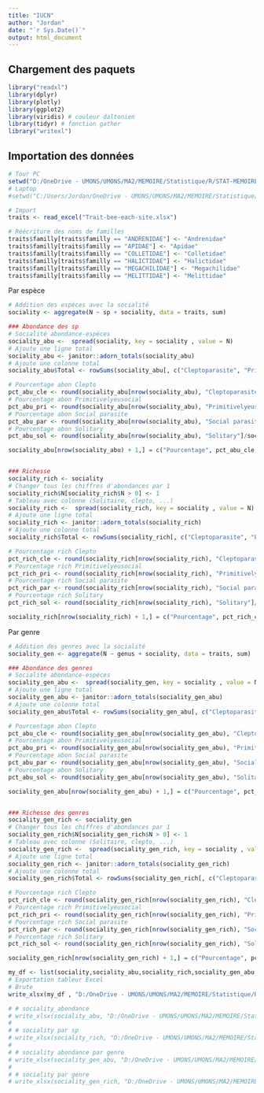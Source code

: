 ```yaml
---
title: "IUCN"
author: "Jordan"
date: "`r Sys.Date()`"
output: html_document
---
```


## Chargement des paquets
```r
library("readxl") 
library(dplyr)
library(plotly)
library(ggplot2)
library(viridis) # couleur daltonien
library(tidyr) # fonction gather
library("writexl")
```

## Importation des données
```r
# Tour PC
setwd("D:/OneDrive - UMONS/UMONS/MA2/MEMOIRE/Statistique/R/STAT-MEMOIRE/RAW2/Traits abeilles")
# Laptop
#setwd("C:/Users/Jordan/OneDrive - UMONS/UMONS/MA2/MEMOIRE/Statistique/R/STAT-MEMOIRE/RAW2/Traits abeilles")

# Import
traits <- read_excel("Trait-bee-each-site.xlsx")

# Réécriture des noms de familles
traits$familly[traits$familly == "ANDRENIDAE"] <- "Andrenidae"
traits$familly[traits$familly == "APIDAE"] <- "Apidae"
traits$familly[traits$familly == "COLLETIDAE"] <- "Colletidae"
traits$familly[traits$familly == "HALICTIDAE"] <- "Halictidae"
traits$familly[traits$familly == "MEGACHILIDAE"] <- "Megachilidae"
traits$familly[traits$familly == "MELITTIDAE"] <- "Melittidae"
```
Par espèce
```r
# Addition des espèces avec la socialité
sociality <- aggregate(N ~ sp + sociality, data = traits, sum)
```

```r
### Abondance des sp
# Socialité abondance-espèces
sociality_abu <-  spread(sociality, key = sociality , value = N)
# Ajoute une ligne total
sociality_abu <- janitor::adorn_totals(sociality_abu)
# Ajoute une colonne total
sociality_abu$Total <- rowSums(sociality_abu[, c("Cleptoparasite", "Primitivelyeusocial", "Social parasite", "Solitary")])

# Pourcentage abon Clepto
pct_abu_cle <- round(sociality_abu[nrow(sociality_abu), "Cleptoparasite"]/sociality_abu[nrow(sociality_abu), "Total"], digits = 2)
# Pourcentage abon Primitivelyeusocial
pct_abu_pri <- round(sociality_abu[nrow(sociality_abu), "Primitivelyeusocial"]/sociality_abu[nrow(sociality_abu), "Total"], 2)
# Pourcentage abon Social parasite
pct_abu_par <- round(sociality_abu[nrow(sociality_abu), "Social parasite"]/sociality_abu[nrow(sociality_abu), "Total"], 2)
# Pourcentage abon Solitary
pct_abu_sol <- round(sociality_abu[nrow(sociality_abu), "Solitary"]/sociality_abu[nrow(sociality_abu), "Total"], 2)

sociality_abu[nrow(sociality_abu) + 1,] = c("Pourcentage", pct_abu_cle,pct_abu_pri,pct_abu_par,pct_abu_sol,"")


### Richesse 
sociality_rich <- sociality
# Changer tous les chiffres d'abondances par 1
sociality_rich$N[sociality_rich$N > 0] <- 1  
# Tableau avec colonne (Solitaire, clepto, ...)
sociality_rich <-  spread(sociality_rich, key = sociality , value = N)
# Ajoute une ligne total
sociality_rich <- janitor::adorn_totals(sociality_rich)
# Ajoute une colonne total
sociality_rich$Total <- rowSums(sociality_rich[, c("Cleptoparasite", "Primitivelyeusocial", "Social parasite", "Solitary")])

# Pourcentage rich Clepto
pct_rich_cle <- round(sociality_rich[nrow(sociality_rich), "Cleptoparasite"]/sociality_rich[nrow(sociality_rich), "Total"], digits = 2)
# Pourcentage rich Primitivelyeusocial
pct_rich_pri <- round(sociality_rich[nrow(sociality_rich), "Primitivelyeusocial"]/sociality_rich[nrow(sociality_rich), "Total"], 2)
# Pourcentage rich Social parasite
pct_rich_par <- round(sociality_rich[nrow(sociality_rich), "Social parasite"]/sociality_rich[nrow(sociality_rich), "Total"], 2)
# Pourcentage rich Solitary
pct_rich_sol <- round(sociality_rich[nrow(sociality_rich), "Solitary"]/sociality_rich[nrow(sociality_rich), "Total"], 2)

sociality_rich[nrow(sociality_rich) + 1,] = c("Pourcentage", pct_rich_cle,pct_rich_pri,pct_rich_par,pct_rich_sol,"")
```
Par genre
```r
# Addition des genres avec la socialité
sociality_gen <- aggregate(N ~ genus + sociality, data = traits, sum)
```

```r
### Abondance des genres
# Socialité abondance-espèces
sociality_gen_abu <-  spread(sociality_gen, key = sociality , value = N)
# Ajoute une ligne total
sociality_gen_abu <- janitor::adorn_totals(sociality_gen_abu)
# Ajoute une colonne total
sociality_gen_abu$Total <- rowSums(sociality_gen_abu[, c("Cleptoparasite", "Primitivelyeusocial", "Social parasite", "Solitary")])

# Pourcentage abon Clepto
pct_abu_cle <- round(sociality_gen_abu[nrow(sociality_gen_abu), "Cleptoparasite"]/sociality_gen_abu[nrow(sociality_gen_abu), "Total"], digits = 2)
# Pourcentage abon Primitivelyeusocial
pct_abu_pri <- round(sociality_gen_abu[nrow(sociality_gen_abu), "Primitivelyeusocial"]/sociality_gen_abu[nrow(sociality_gen_abu), "Total"], 2)
# Pourcentage abon Social parasite
pct_abu_par <- round(sociality_gen_abu[nrow(sociality_gen_abu), "Social parasite"]/sociality_gen_abu[nrow(sociality_gen_abu), "Total"], 2)
# Pourcentage abon Solitary
pct_abu_sol <- round(sociality_gen_abu[nrow(sociality_gen_abu), "Solitary"]/sociality_gen_abu[nrow(sociality_gen_abu), "Total"], 2)

sociality_gen_abu[nrow(sociality_gen_abu) + 1,] = c("Pourcentage", pct_abu_cle,pct_abu_pri,pct_abu_par,pct_abu_sol,"")


### Richesse des genres
sociality_gen_rich <- sociality_gen
# Changer tous les chiffres d'abondances par 1
sociality_gen_rich$N[sociality_gen_rich$N > 0] <- 1  
# Tableau avec colonne (Solitaire, clepto, ...)
sociality_gen_rich <-  spread(sociality_gen_rich, key = sociality , value = N)
# Ajoute une ligne total
sociality_gen_rich <- janitor::adorn_totals(sociality_gen_rich)
# Ajoute une colonne total
sociality_gen_rich$Total <- rowSums(sociality_gen_rich[, c("Cleptoparasite", "Primitivelyeusocial", "Social parasite", "Solitary")])

# Pourcentage rich Clepto
pct_rich_cle <- round(sociality_gen_rich[nrow(sociality_gen_rich), "Cleptoparasite"]/sociality_gen_rich[nrow(sociality_gen_rich), "Total"], digits = 2)
# Pourcentage rich Primitivelyeusocial
pct_rich_pri <- round(sociality_gen_rich[nrow(sociality_gen_rich), "Primitivelyeusocial"]/sociality_gen_rich[nrow(sociality_gen_rich), "Total"], 2)
# Pourcentage rich Social parasite
pct_rich_par <- round(sociality_gen_rich[nrow(sociality_gen_rich), "Social parasite"]/sociality_gen_rich[nrow(sociality_gen_rich), "Total"], 2)
# Pourcentage rich Solitary
pct_rich_sol <- round(sociality_gen_rich[nrow(sociality_gen_rich), "Solitary"]/sociality_gen_rich[nrow(sociality_gen_rich), "Total"], 2)

sociality_gen_rich[nrow(sociality_gen_rich) + 1,] = c("Pourcentage", pct_rich_cle,pct_rich_pri,pct_rich_par,pct_rich_sol,"")
```

```r
my_df <- list(sociality,sociality_abu,sociality_rich,sociality_gen_abu,sociality_gen_rich)
# Exportation tableur Excel
# Brute
write_xlsx(my_df , "D:/OneDrive - UMONS/UMONS/MA2/MEMOIRE/Statistique/R/STAT-MEMOIRE/Output/sociality.xlsx")

# # sociality_abondance 
# write_xlsx(sociality_abu, "D:/OneDrive - UMONS/UMONS/MA2/MEMOIRE/Statistique/R/STAT-MEMOIRE/Output/sociality.xlsx", sheetName="sociality_abu")
# 
# # sociality par sp 
# write_xlsx(sociality_rich, "D:/OneDrive - UMONS/UMONS/MA2/MEMOIRE/Statistique/R/STAT-MEMOIRE/Output/sociality.xlsx", sheetName="sociality_rich")
# 
# # sociality abondance par genre 
# write_xlsx(sociality_gen_abu, "D:/OneDrive - UMONS/UMONS/MA2/MEMOIRE/Statistique/R/STAT-MEMOIRE/Output/sociality.xlsx", sheetName="sociality_gen_abu")
# 
# # sociality par genre 
# write_xlsx(sociality_gen_rich, "D:/OneDrive - UMONS/UMONS/MA2/MEMOIRE/Statistique/R/STAT-MEMOIRE/Output/sociality.xlsx", sheetName="sociality_gen_rich")
```